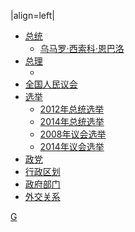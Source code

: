 {{politbox|country=几内亚比绍|image=Coat of arms of Guinea-Bissau.svg|size=125|title=几内亚比绍|}}
|align=left|
*[[几内亚比绍总统|总统]]
**[[乌马罗·西索科·恩巴洛]]
*[[几内亚比绍总理|总理]]
**{{le|努诺·戈梅斯·纳比亚姆|Nuno Gomes Nabiam}}
*[[几内亚比绍全国人民议会|全国人民议会]]
*[[几内亚比绍大选|选举]]
**[[2012年几内亚比绍总统选举|2012年总统选举]]
**[[2014年几内亚比绍总统选举|2014年总统选举]]
**[[2008年几内亚比绍议会选举|2008年议会选举]]
**[[2014年几内亚比绍议会选举|2014年议会选举]]
*[[几内亚比绍政党列表|政党]]
*[[几内亚比绍行政区划|行政区划]]
*[[几内亚比绍政府部门|政府部门]]
*[[几内亚比绍外交关系|外交关系]]
{{politicsboxend|country=几内亚比绍政治|}}
<noinclude>
[[Category:各国政治导航模板|G]]
</noinclude>
